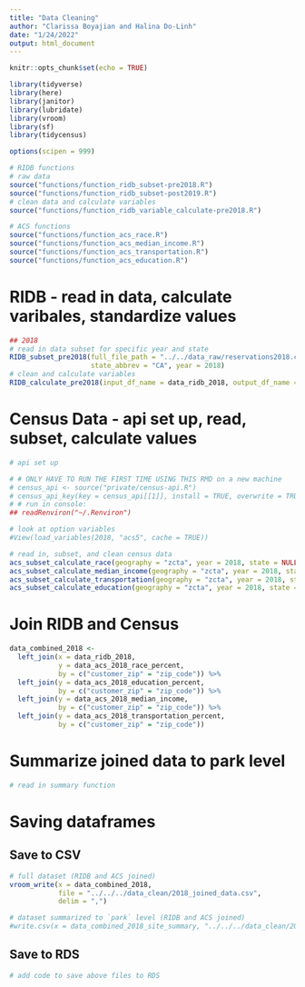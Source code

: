 ```yaml
---
title: "Data Cleaning"
author: "Clarissa Boyajian and Halina Do-Linh"
date: "1/24/2022"
output: html_document
---
```


```r
knitr::opts_chunk$set(echo = TRUE)

library(tidyverse)
library(here)
library(janitor)
library(lubridate)
library(vroom)
library(sf)
library(tidycensus)

options(scipen = 999)

# RIDB functions
# raw data
source("functions/function_ridb_subset-pre2018.R")
source("functions/function_ridb_subset-post2019.R")
# clean data and calculate variables
source("functions/function_ridb_variable_calculate-pre2018.R")

# ACS functions
source("functions/function_acs_race.R")
source("functions/function_acs_median_income.R")
source("functions/function_acs_transportation.R")
source("functions/function_acs_education.R")
```

# RIDB - read in data, calculate varibales, standardize values

```r
## 2018
# read in data subset for specific year and state 
RIDB_subset_pre2018(full_file_path = "../../data_raw/reservations2018.csv", 
                    state_abbrev = "CA", year = 2018)
# clean and calculate variables
RIDB_calculate_pre2018(input_df_name = data_ridb_2018, output_df_name = "data_ridb_2018")
```


# Census Data - api set up, read, subset, calculate values

```r
# api set up

# # ONLY HAVE TO RUN THE FIRST TIME USING THIS RMD on a new machine
# census_api <- source("private/census-api.R")
# census_api_key(key = census_api[[1]], install = TRUE, overwrite = TRUE)
# # run in console:
## readRenviron("~/.Renviron")

# look at option variables
#View(load_variables(2018, "acs5", cache = TRUE))
```

```r
# read in, subset, and clean census data
acs_subset_calculate_race(geography = "zcta", year = 2018, state = NULL)
acs_subset_calculate_median_income(geography = "zcta", year = 2018, state = NULL)
acs_subset_calculate_transportation(geography = "zcta", year = 2018, state = NULL)
acs_subset_calculate_education(geography = "zcta", year = 2018, state = NULL)
```


# Join RIDB and Census

```r
data_combined_2018 <- 
  left_join(x = data_ridb_2018,
            y = data_acs_2018_race_percent,
            by = c("customer_zip" = "zip_code")) %>% 
  left_join(y = data_acs_2018_education_percent,
            by = c("customer_zip" = "zip_code")) %>% 
  left_join(y = data_acs_2018_median_income,
            by = c("customer_zip" = "zip_code")) %>% 
  left_join(y = data_acs_2018_transportation_percent,
            by = c("customer_zip" = "zip_code"))
```


# Summarize joined data to park level

```r
# read in summary function
```

# Saving dataframes

## Save to CSV

```r
# full dataset (RIDB and ACS joined)
vroom_write(x = data_combined_2018, 
            file = "../../../data_clean/2018_joined_data.csv", 
            delim = ",")

# dataset summarized to `park` level (RIDB and ACS joined)
#write.csv(x = data_combined_2018_site_summary, "../../../data_clean/2018_joined_data_site_summary.csv", row.names = FALSE)
```


## Save to RDS

```r
# add code to save above files to RDS
```




